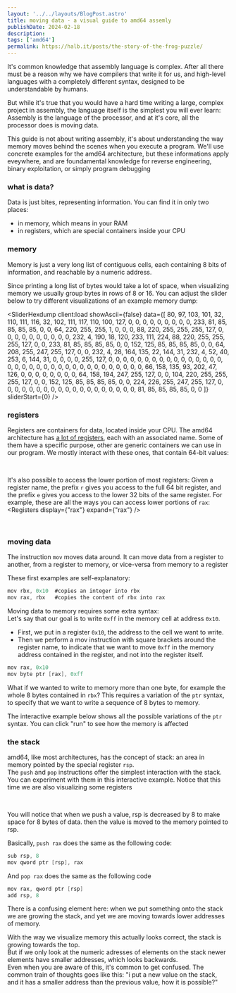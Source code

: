 ```yaml
---
layout: '../../layouts/BlogPost.astro'
title: moving data - a visual guide to amd64 assemly
publishDate: 2024-02-18
description: 
tags: ['amd64']
permalink: https://halb.it/posts/the-story-of-the-frog-puzzle/
---
```


It's common knowledge that assembly language is complex.
After all there must be a reason why
we have compilers that write it for us, and high-level languages with a completely 
different syntax, designed to be understandable by humans.

But while it's true that you would have a hard time writing a large, complex project
in assembly, the language itself is the simplest you will ever learn:
Assembly is the language of the processor, and at it's core, all the processor does is moving data.

This guide is not about writing assembly, it's about understanding the way memory moves
behind the scenes when you execute a program. We'll use concrete examples for the
amd64 architecture, but these informations apply eveywhere, and are foundamental knowledge 
for reverse engineering, binary exploitation, or simply program debugging

### what is data?

Data is just bites, representing information. You can find it in only two places:
- in memory, which means in your RAM
- in registers, which are special containers inside your CPU

### memory

Memory is just a very long list of
contiguous cells, each containing 8 bits of information, and reachable by a numeric address.

Since printing a long list of bytes would take a lot of space,
when visualizing memory we usually group bytes in rows of 8 or 16.
You can adjust the slider below to try different visualizations of an example memory dump:

<SliderHexdump
  client:load 
  showAscii={false}
  data={[
  80, 97, 103, 101, 32, 110, 111, 116, 32, 102, 111, 117, 110, 100, 127, 0, 0, 0, 0, 0, 0, 0, 0, 0, 233, 81, 85, 85, 85, 85, 0, 0, 64, 220, 255, 255, 1, 0, 0, 0, 88, 220, 255, 255, 255, 127, 0, 0, 0, 0, 0, 0, 0, 0, 0, 0, 232, 4, 190, 18, 120, 233, 111, 224, 88, 220, 255, 255, 255, 127, 0, 0, 233, 81, 85, 85, 85, 85, 0, 0, 152, 125, 85, 85, 85, 85, 0, 0, 64, 208, 255, 247, 255, 127, 0, 0, 232, 4, 28, 164, 135, 22, 144, 31,
  232, 4, 52, 40, 253, 6, 144, 31, 0, 0, 0, 0, 255, 127, 0, 0, 0, 0, 0, 0, 0, 0, 0, 0, 0, 0, 0, 0, 0, 0, 0, 0, 0, 0, 0, 0, 0, 0, 0, 0, 0, 0, 0, 0, 0, 0, 0, 0, 0, 66, 158, 135, 93, 202, 47, 126, 0, 0, 0, 0, 0, 0, 0, 0, 64, 158, 194, 247, 255, 127, 0, 0, 104, 220, 255, 255, 255, 127, 0, 0, 152, 125, 85, 85, 85, 85, 0, 0, 224, 226, 255, 247, 255, 127, 0, 0, 0, 0, 0, 0,
  0, 0, 0, 0, 0, 0, 0, 0, 0, 0, 0, 0, 0, 81, 85, 85, 85, 85, 0, 0 
  ]}
  sliderStart={0} />

### registers

Registers are containers for data, located inside your CPU.
The amd64 architecture has
[a lot of registers](https://en.wikipedia.org/wiki/X86#/media/File:Table_of_x86_Registers_svg.svg),
each with an associated name.
Some of them have a specific purpose, other are generic containers we can use in our program.
We mostly interact with these ones, that contain 64-bit values:
<Registers />

<br/>

It's also possible to access the lower portion of most registers:
Given a register name, the prefix `r` gives you access to the full 64 bit register, and the prefix `e`
 gives you access to the lower 32 bits of the same register. For example, these are all the ways you can
  access lower portions of `rax`:
<Registers display={"rax"} expand={"rax"} />

<br/>

### moving data

The instruction `mov` moves data around. It can move data from a register to another,
from a register to memory, or vice-versa from memory to a register

 These first examples are self-explanatory:

```c
mov rbx, 0x10  #copies an integer into rbx
mov rax, rbx   #copies the content of rbx into rax
```

Moving data to memory requires some extra syntax:<br/>
Let's say that our goal is to write `0xff` in the memory cell at address `0x10`.
- First, we put in a register `0x10`, the address to the cell we want to write.
- Then we perform a mov instruction with square brackets around the register name, to indicate that we want to move `0xff` in
the memory address contained in the register, and not into the register itself.

```c
mov rax, 0x10
mov byte ptr [rax], 0xff
```

What if we wanted to write to memory more than one byte, for example the whole 8 bytes contained in `rbx`?
This requires a variation of the `ptr` syntax, to specify that we want to write a sequence of 8 bytes to memory.

The interactive example below shows all the possible variations of the `ptr` syntax.
You can click "run" to see how the memory is affected

<PtrHexdump
  client:load 
  showAscii={false}
  sliderStart={0} />

### the stack

amd64, like most architectures, has the concept of stack: an area in memory pointed
by the special register `rsp`.<br/>
The `push` and `pop` instructions offer the simplest interaction with the stack.
You can experiment with them in this interactive example.
Notice that this time we are also visualizing some registers

<PushHexdump 
  client:load
  centered={false}
  showAscii={true} />
<br/>

You will notice that when we push a value, 
rsp is decreased by 8 to make space for 8 bytes of data.
then the value is moved to the memory pointed to rsp.

Basically, `push rax` does the same as the following code:
```c
sub rsp, 8
mov qword ptr [rsp], rax
```

And `pop rax` does the same as the following code
```c
mov rax, qword ptr [rsp]
add rsp, 8
```

There is a confusing element here: when we put something onto the stack we are
growing the stack, and yet we are moving towards lower addresses of memory.

With the way we visualize memory this actually looks correct, the stack is growing 
towards the top.<br/>
But if we only look at the numeric adresses of elements on the stack newer elements have smaller addresses,
which looks backwards.<br/>
Even when you are aware of this, it's common to get confused. The common train of thoughts goes like this:
"i put a new value on the stack, and it has a smaller address than the previous value, how it is possible?"



